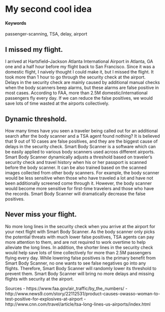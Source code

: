 # My second cool idea {#smart-body-scanner}

#### Keywords

passenger-scanning, TSA, delay, airport

## I missed my flight.
I arrived at Hartsfield–Jackson Atlanta International Airport in Atlanta, GA one and a half hour before my flight back to San Francisco. Since it was a domestic flight, I naively thought I could make it, but I missed the flight. It took more than 1 hour to go through the security check at the airport.
Delays in the security check are mainly caused by additional manual checks when the body scanners beep alarms, but these alarms are false positive in most cases. According to FAA, more than 2.5M domestic/international passengers fly every day. If we can reduce the false positives, we would save lots of time wasted at the airports collectively.

## Dynamic threshold.
How many times have you seen a traveler being called out for an additional search after the body scanner and a TSA agent found nothing? It is believed that 9 out of 10 cases are false positives, and they are the biggest cause of delays in the security check. Smart Body Scanner is a software which can be easily applied to various body scanners used across different airports. Smart Body Scanner dynamically adjusts a threshold based on traveler's security check and travel history when his or her passport is scanned before the body scanner. It can be also trained based on the scanned images collected from other body scanners. For example, the body scanner would be less sensitive when those who have traveled a lot and have not been additionally screened come through it. However, the body scanner would become more sensitive for first-time travelers and those who have the records. Smart Body Scanner will dramatically decrease the false positives.   

## Never miss your flight.
No more long lines in the security check when you arrive at the airport for your next flight with Smart Body Scanner. As the body scanner only picks the potential threats with much lower false positives, TSA agents can pay more attention to them, and are not required to work overtime to help alleviate the long lines. In addition, the shorter lines in the security check would help save lots of time collectively for more than 2.5M passengers flying every day. While lowering false positives is the primary benefit from Smart Body Scanner, no one wants to see false negatives go into any flights. Therefore, Smart Body Scanner will randomly lower its threshold to prevent them. Smart Body Scanner will bring no more delays and missing flights with security at the airport.

Sources
 - https://www.faa.gov/air_traffic/by_the_numbers/
 - http://www.news9.com/story/22112531/product-causes-owasso-woman-to-test-positive-for-explosives-at-airport
 - http://www.cnn.com/travel/article/tsa-long-lines-us-airports/index.html
